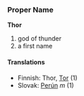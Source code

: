 === Proper Name ===
'''Thor'''
# god of thunder
# a first name
==== Translations ====
*Finnish: Thor, [[Tor]] (1)
*Slovak: [[Perún]] ''m'' (1)